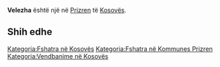 {{Fshat në 
 | Emri                = Velezha
 | EmriAlt                = 
 | NAME_SHORT_FORM=      
 | NAME_GENERIC=      
 | NAME_SORT_NAME_RO=      VELEZHA
 | FULL_NAME_RO = Velezha
 | FULL_NAME_ND_RO=Velezha
 | SORT_NAME_RG=VELEZHA
 | FULL_NAME_RG=Velezha
 | FULL_NAME_ND_RG=Velezha
 | SRP_NAME_SHORT_FORM=      
 | SRP_NAME_GENERIC=      
 | SRP_NAME_SORT_NAME_RO=      
 | SRP_FULL_NAME_RO = 
 | SRP_FULL_NAME_ND_RO=
 | SRP_SORT_NAME_RG=
 | SRP_FULL_NAME_RG=
 | SRP_FULL_NAME_ND_RG=
 | Emri (Rasa dhanore) = 
 | Figura              = 
 | Shteti              = Kosovo
 | Komuna              = Prizren
 | Kodi postar         = 
 | Sipërfaqja          = 

 | Popullsia           = 

 | Regj. i popullsisë  = 
 | Dend. e popullsisë  = 
 | Faqja zyrtare       = 
 <!--- Koordinatat ----> 
 | Gjerësia            = 42.280833
 | Gjatësia            = 20.737778
 | Lartësia            = 
}}
'''Velezha''' është një [[]] në [[Prizren]] të [[Kosovës]].

<!-- == Gjeografia == -->
<!-- == Historia == -->
<!-- == Demografia == -->
== Shih edhe ==
{{Komuna Prizren}}
{{Kosovo-Administrata-Cung}}

[[Kategoria:Fshatra në Kosovës]]
[[Kategoria:Fshatra në Kommunes Prizren]]
[[Kategoria:Vendbanime në Kosovës]]